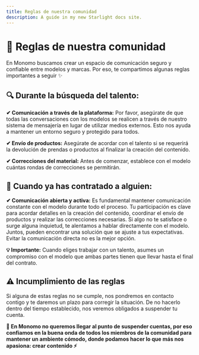 ```yaml
---
title: Reglas de nuestra comunidad
description: A guide in my new Starlight docs site.
---
```

# 📏 Reglas de nuestra comunidad

En Monomo buscamos crear un espacio de comunicación seguro y confiable entre modelos y marcas. Por eso, te compartimos algunas reglas importantes a seguir ✨

## 🔍 Durante la búsqueda del talento:

**✔ Comunicación a través de la plataforma:** Por favor, asegúrate de que todas las conversaciones con los modelos se realicen a través de nuestro sistema de mensajería en lugar de utilizar medios externos. Esto nos ayuda a mantener un entorno seguro y protegido para todos.

**✔ Envío de productos:** Asegúrate de acordar con el talento si se requerirá la devolución de prendas o productos al finalizar la creación del contenido.

**✔ Correcciones del material:** Antes de comenzar, establece con el modelo cuántas rondas de correcciones se permitirán.

## 💬 Cuando ya has contratado a alguien:

**✔ Comunicación abierta y activa:** Es fundamental mantener comunicación constante con el modelo durante todo el proceso. Tu participación es clave para acordar detalles en la creación del contenido, coordinar el envío de productos y realizar las correcciones necesarias. Si algo no te satisface o surge alguna inquietud, te alentamos a hablar directamente con el modelo. Juntos, pueden encontrar una solución que se ajuste a tus expectativas. Evitar la comunicación directa no es la mejor opción.

**💡 Importante:** Cuando eliges trabajar con un talento, asumes un compromiso con el modelo que ambas partes tienen que llevar hasta el final del contrato.

## ⚠️ Incumplimiento de las reglas

Si alguna de estas reglas no se cumple, nos pondremos en contacto contigo y te daremos un plazo para corregir la situación. De no hacerlo dentro del tiempo establecido, nos veremos obligados a suspender tu cuenta.

**💜 En Monomo no queremos llegar al punto de suspender cuentas, por eso confiamos en la buena onda de todos los miembros de la comunidad para mantener un ambiente cómodo, donde podamos hacer lo que más nos apasiona: crear contenido ⚡**
